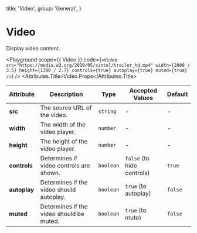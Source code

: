 
  title: 'Video',
  group: 'General',
}

# Video

Display video content.

<Playground
  scope={{ Video }}
  code={`
<Video
  src="https://media.w3.org/2010/05/sintel/trailer_hd.mp4"
  width={2000 / 3.5}
  height={1300 / 2.7}
  controls={true}
  autoplay={true}
  muted={true}
/>
`}
/>
<Attributes edit="/pages/components/video.mdx">
  <Attributes.Title>Video.Props</Attributes.Title>

| Attribute    | Description                             | Type      | Accepted Values            | Default |
| ------------ | --------------------------------------- | --------- | -------------------------- | ------- |
| **src**      | The source URL of the video.            | `string`  | -                          | -       |
| **width**    | The width of the video player.          | `number`  | -                          | -       |
| **height**   | The height of the video player.         | `number`  | -                          | -       |
| **controls** | Determines if video controls are shown. | `boolean` | `false` (to hide controls) | `true`  |
| **autoplay** | Determines if the video should autoplay. | `boolean` | `true` (to autoplay)       | `false` |
| **muted**    | Determines if the video should be muted. | `boolean` | `true` (to mute)          | `false` |
</Attributes>
